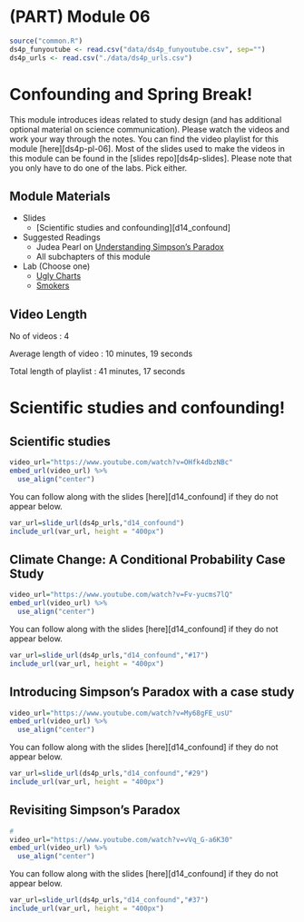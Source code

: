 # (PART) Module 06 {-}

```r
source("common.R")
ds4p_funyoutube <- read.csv("data/ds4p_funyoutube.csv", sep="")
ds4p_urls <- read.csv("./data/ds4p_urls.csv")
```

# Confounding and Spring Break!

This module introduces ideas related to study design (and has additional optional material on science communication). Please watch the videos and work your way through the notes. You can find the video playlist for this module [here][ds4p-pl-06]. Most of the slides used to make the videos in this module can be found in the [slides repo][ds4p-slides]. Please note that you only have to do one of the labs. Pick either.


## Module Materials

* Slides
  * [Scientific studies and confounding][d14_confound]
* Suggested Readings
  * Judea Pearl on [Understanding Simpson's Paradox](https://ftp.cs.ucla.edu/pub/stat_ser/r414-reprint.pdf)
  * All subchapters of this module
* Lab (Choose one)
  * [Ugly Charts](#lab06a)
  * [Smokers](#lab06b)

## Video Length

No of videos : 4

Average length of video : 10 minutes, 19 seconds

Total length of playlist : 41 minutes, 17 seconds


# Scientific studies and confounding!

## Scientific studies
```r

video_url="https://www.youtube.com/watch?v=OHfk4dbzNBc"
embed_url(video_url) %>%
  use_align("center")
```

You can follow along with the slides [here][d14_confound] if they do not appear below.

```r
var_url=slide_url(ds4p_urls,"d14_confound")
include_url(var_url, height = "400px")
```

##  Climate Change: A Conditional Probability Case Study

```r

video_url="https://www.youtube.com/watch?v=Fv-yucms7lQ"
embed_url(video_url) %>%
  use_align("center")
```

You can follow along with the slides [here][d14_confound] if they do not appear below.

```r
var_url=slide_url(ds4p_urls,"d14_confound","#17")
include_url(var_url, height = "400px")
```

##  Introducing Simpson's Paradox with a case study
```r

video_url="https://www.youtube.com/watch?v=My68gFE_usU"
embed_url(video_url) %>%
  use_align("center")
```

You can follow along with the slides [here][d14_confound] if they do not appear below.

```r
var_url=slide_url(ds4p_urls,"d14_confound","#29")
include_url(var_url, height = "400px")
```

## Revisiting Simpson's Paradox

```r
# 
video_url="https://www.youtube.com/watch?v=vVq_G-a6K30"
embed_url(video_url) %>%
  use_align("center")
```

You can follow along with the slides [here][d14_confound] if they do not appear below.

```r
var_url=slide_url(ds4p_urls,"d14_confound","#37")
include_url(var_url, height = "400px")
```
